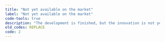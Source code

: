 ```yaml
---
title: "Not yet available on the market"
label: "Not yet available on the market"
code-tools: true
description: "The development is finished, but the innovation is not yet for sale for some reason"
old_codes: REPLACE
code: 2
---
```

